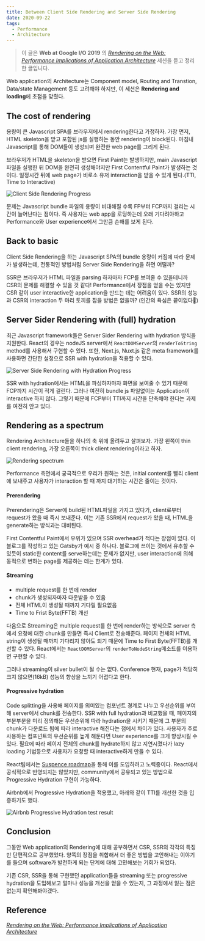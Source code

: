 ```yaml
---
title: Between Client Side Rendering and Server Side Rendering
date: 2020-09-22
tags:
  - Performance
  - Architecture
---
```


> 이 글은 **Web at Google I/O 2019** 의 
[*Rendering on the Web: Performance Implications of Application Architecture*](https://youtu.be/k-A2VfuUROg)
세션을 듣고 정리한 글입니다.

Web application의 Architecture는 Component model, Routing and Transtion, Data/state Management 등도 고려해야 하지만,
이 세션은 **Rendering and loading**에 초점을 맞췄다.

## The cost of rendering

용량이 큰 Javascript SPA를 브라우저에서 rendering한다고 가정하자.
가장 먼저, HTML skeleton을 받고 포함된 js를 실행하는 동안 rendering이 block된다.
마침내 Javascript를 통해 DOM들이 생성되며 완전한 web page를 그리게 된다.

브라우저가 HTML을 skeleton을 받으면 First Paint는 발생하지만, 
main Javascript 파일을 실행한 뒤 DOM을 완전히 생성해야지만 First Contentful Paint가 발생하는 것이다.
일정시간 뒤에 web page가 비로소 유저 interaction을 받을 수 있게 된다.(TTI, Time to Interactive)

![Client Side Rendering Progress](./csr-progress.jpg)

문제는 Javascript bundle 파일의 용량이 비대해질 수록 FP부터 FCP까지 걸리는 시간이 늘어난다는 점이다.
즉 사용자는 web app을 로딩하는데 오래 기다려야하고 Performance와 User experience에서 그만큼 손해를 보게 된다.

## Back to basic

Client Side Rendering을 하는 Javascript SPA의 bundle 용량이 커짐에 따라 문제가 발생하는데, 
전통적인 방법처럼 Server Side Rendering을 하면 어떨까?

SSR은 브라우저가 HTML 파일을 parsing 하자마자 FCP를 보여줄 수 있을테니까 CSR의 문제를 해결할 수 있을 것 같다!
Performance에서 장점을 얻을 수는 있지만 CSR 같이 user interactive한 application을 만드는 데는 어려움이 있다.
SSR의 성능과 CSR의 interaction 두 마리 토끼를 잡을 방법은 없을까? (인간의 욕심은 끝이없다🤔)

## Server Sider Rendering with (full) hydration

최근 Javascript framework들은 Server Sider Rendering with hydration 방식을 지원한다.
React의 경우는 nodeJS server에서 `ReactDOMServer`의 `renderToString` method를 사용해서 구현할 수 있다.
또한, Next.js, Nuxt.js 같은 meta framework를 사용하면 간단한 설정으로 SSR with hydration을 적용할 수 있다.

![Server Side Rendering with Hydration Progress](./ssr-hyd-progress.jpg)

SSR with hydration에서는 HTML을 파싱하자마자 화면을 보여줄 수 있기 때문에 FCP까지 시간이 적게 걸린다.
그러나 여전히 bundle js 파일없이는 Application이 interactive 하지 않다.
그렇기 때문에 FCP부터 TTI까지 시간을 단축해야 한다는 과제를 여전히 안고 있다.

## Rendering as a spectrum

Rendering Architecture들을 하나의 축 위에 올려두고 살펴보자.
가장 왼쪽이 thin client rendering, 가장 오른쪽이 thick client rendering이라고 하자.

![Rendering spectrum](./rendering-spectrum.jpg)

Performance 측면에서 궁극적으로 우리가 원하는 것은, 
initial content를 빨리 client에 보내주고 사용자가 interaction 할 때 까지 대기하는 시간은 줄이는 것이다.

#### Prerendering

Prerendering은 Server에 build된 HTML파일을 가지고 있다가, client로부터 request가 왔을 때 즉시 보내준다.
이는 기존 SSR에서 request가 왔을 때, HTML을 generate하는 방식과는 대비된다.

First Contentful Paint에서 우위가 있으며 SSR overhead가 적다는 장점이 있다.
이 블로그를 작성하고 있는 Gatsby가 예시 중 하나다.
블로그에 쓰이는 것에서 유추할 수 있듯이 static한 content를 serve하는데는 문제가 없지만,
user interaction에 의해 동적으로 변하는 page를 제공하는 데는 한계가 있다.

#### Streaming

- multiple request를 한 번에 render
- chunk가 생성되자마자 다운받을 수 있음
- 전체 HTML이 생성될 때까지 기다릴 필요없음
- Time to Frist Byte(FFTB) 개선

다음으로 Streaming은 multiple request를 한 번에 render하는 방식으로
server 측에서 요청에 대한 chunk를 만들면 즉시 Client로 전송해준다.
페이지 전체의 HTML string이 생성될 때까지 기다리지 않아도 되기 때문에
Time to First Byte(FFTB)를 개선할 수 있다.
React에서는 `ReactDOMServer`의 `renderToNodeString`메소드를 이용하면 구현할 수 있다.

그러나 streaming이 silver bullet이 될 수는 없다.
Conference 현재, page가 적당히 크지 않으면(16kB) 성능의 향상을 느끼기 어렵다고 한다.

#### Progressive hydration

Code splitting을 사용해 페이지를 의미있는 컴포넌트 경계로 나누고 우선순위를 부여해 server에서 chunk를 전송한다.
SSR with full hydration과 비교했을 때,
페이지의 부분부분을 미리 정의해둔 우선순위에 따라 hydration을 시키기 때문에
그 부분의 chunk가 다운로드 됨에 따라 interactive 해진다는 점에서 차이가 있다.
사용자가 주로 사용하는 컴포넌트의 우선순위를 높게 해둔다면 User experience를 크게 향상시킬 수 있다.
필요에 따라 페이지 전체의 chunk를 hydrate하지 않고 지연시켰다가
lazy loading 기법등으로 사용자가 요청할 때 interactive하게 만들 수 있다.

React팀에서는 [Suspence roadmap](https://reactjs.org/docs/concurrent-mode-suspense.html)을 
통해 이를 도입하려고 노력중이다.
React에서 공식적으로 반영되지는 않았지만, 
community에서 공유되고 있는 방법으로 Progressive Hydration 구현이 가능하다.

Airbnb에서 Progressive Hydration을 적용했고, 아래와 같이 TTI를 개선한 것을 입증하기도 했다.

![Airbnb Progressive Hydration test result](./airbnb-test.jpg)

## Conclusion

그동안 Web application의 Rendering에 대해 공부하면서 CSR, SSR의 각각의 특징만 단편적으로 공부했었다.
양쪽의 장점을 취합해서 더 좋은 방법을 고안해내는 이야기를 들으며 software가 발전하게 되는 단계에 대해 고민해보는 기회가 되었다.

기존 CSR, SSR을 통해 구현했던 application들을 streaming 또는 progressive hydration을 도입해보고
얼마나 성능을 개선을 얻을 수 있는지, 그 과정에서 잃는 점은 없는지 확인해봐야겠다.

## Reference

[*Rendering on the Web: Performance Implications of Application Architecture*](https://youtu.be/k-A2VfuUROg)
